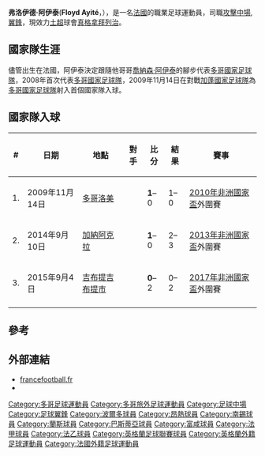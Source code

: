 {{noteTA
|G1=football
|G2=uefa
|G3=FAcup
}}

{{Infobox football biography
| name= 弗洛伊德·阿伊泰<br />Floyd Ayité
| fullname = Floyd Ama Ayité
| image = Floyd Ayite, Fulham FC (42386499962) (cropped).jpg
| birth_date  = {{Birth date and age|1988|12|15|df=y}}
| birth_place = {{FRA}}[[波爾多|波爾多]]
| height = {{height|m=1.74|precision=0}}
| currentclub  = [[真格拿拜列治體育會|真格拿拜列治]]
| clubnumber  = 11
| position = [[攻擊中場|攻擊中場]], [[翼鋒|翼鋒]]
| youthyears1 =
| youthclubs1 =
| years1 = 2008–2011 | clubs1 = [[波爾多足球俱樂部|波爾多]] | caps1 = 7 | goals1 = 0  
| years2 = 2008–2009 | clubs2 = → [[昂熱體育會|昂熱]] (外借) | caps2 = 33 | goals2 = 3  
| years3 = 2009–2010 | clubs3 = → [[南錫體育會|南錫]] (外借) | caps3 = 6 | goals3 = 0
| years4 = 2011–2014 | clubs4 = [[蘭斯體育會|蘭斯]] | caps4 = 73 | goals4 = 10
| years5 = 2014–2016 | clubs5 = [[巴斯蒂亞體育會|巴斯蒂亞]] | caps5 = 53 | goals5 = 14
| years6 = 2016–2019 | clubs6 = [[富勒姆足球俱乐部|富勒姆]] |caps6 = 78 |goals6 = 14
| years7 = 2019–     | clubs7 = [[真格拿拜列治體育會|真格拿拜列治]] |caps7 = 11 |goals7 = 2
| nationalyears1 = 2007–
| nationalteam1  = [[多哥國家足球隊|多哥]]
| nationalcaps1  = 43
| nationalgoals1 = 11
| club-update = 22:03, 27 December 2019 (UTC)
| ntupdate = 10 September 2019
}}

'''弗洛伊德·阿伊泰'''('''Floyd Ayité'''，{{bd|1988年|12月15日||}}），是一名[[法國|法國]]的職業足球運動員，司職[[攻擊中場|攻擊中場]], [[翼鋒|翼鋒]]，現效力[[土超|土超]]球會[[真格拿拜列治體育會|真格拿拜列治]]。

==國家隊生涯==
儘管出生在法國，阿伊泰決定跟隨他哥哥[[喬納森·阿伊泰|喬納森·阿伊泰]]的腳步代表[[多哥國家足球隊|多哥國家足球隊]]，2008年首次代表[[多哥國家足球隊|多哥國家足球隊]]，2009年11月14日在對戰[[加蓬國家足球隊|加蓬國家足球隊]]為[[多哥國家足球隊|多哥國家足球隊]]射入首個國家隊入球。

==國家隊入球==


{| class="wikitable"
! # !! 日期 !! 地點 !! 對手 !! 比分 !! 結果 !! 賽事
|-
| 1. || 2009年11月14日 || [[多哥|多哥]][[洛美|洛美]] || {{fb|GAB}} || '''1'''–0 || 1–0 || [[2010年非洲國家盃|2010年非洲國家盃]]外圍賽
|-
| 2. || 2014年9月10日 || [[加納|加納]][[阿克拉|阿克拉]] || {{fb|GHA}} || '''1'''–0 || 2–3 || [[2013年非洲國家盃|2013年非洲國家盃]]外圍賽
|-
| 3. || 2015年9月4日 || [[吉布提|吉布提]][[吉布提市|吉布提市]] || {{fb|Djibouti}} || '''0'''–2 || 0–2 || [[2017年非洲國家盃|2017年非洲國家盃]]外圍賽
|-
|}

==參考==
{{reflist}}

==外部連結==
*[https://web.archive.org/web/20080924140452/http://www.francefootball.fr/FF/stats/fj/FicheJoueur29358.html francefootball.fr] {{fr icon}}
*{{Lfpfr|first=Floyd|last=Ayité}}

{{DEFAULTSORT:Ayite, Floyd}}
[[Category:多哥足球運動員|Category:多哥足球運動員]]
[[Category:多哥旅外足球運動員|Category:多哥旅外足球運動員]]
[[Category:足球中場|Category:足球中場]]
[[Category:足球翼鋒|Category:足球翼鋒]]
[[Category:波爾多球員|Category:波爾多球員]]
[[Category:昂熱球員|Category:昂熱球員]]
[[Category:南錫球員|Category:南錫球員]]
[[Category:蘭斯球員|Category:蘭斯球員]]
[[Category:巴斯蒂亞球員|Category:巴斯蒂亞球員]]
[[Category:富咸球員|Category:富咸球員]]
[[Category:法甲球員|Category:法甲球員]]
[[Category:法乙球員|Category:法乙球員]]
[[Category:英格蘭足球聯賽球員|Category:英格蘭足球聯賽球員]]
[[Category:英格蘭外籍足球運動員|Category:英格蘭外籍足球運動員]]
[[Category:法國外籍足球運動員|Category:法國外籍足球運動員]]
